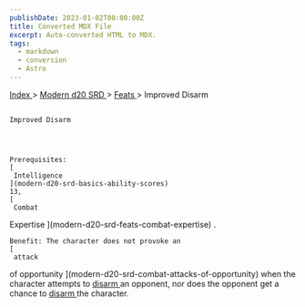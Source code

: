 ```yaml
---
publishDate: 2023-01-02T00:00:00Z
title: Converted MDX File
excerpt: Auto-converted HTML to MDX.
tags:
  - markdown
  - conversion
  - Astro
---
```







[
      Index
     ](-index)
     >
     [
      Modern d20 SRD
     ](modern-d20-srd-index)
     >
     [
      Feats
     ](modern-d20-srd-feats-index)
     > Improved Disarm
    




## 
    Improved Disarm
   



    Prerequisites:
    [
     Intelligence
    ](modern-d20-srd-basics-ability-scores)
    13,
    [
     Combat
  Expertise
    ](modern-d20-srd-feats-combat-expertise)
    .
   



    Benefit: The character does not provoke an
    [
     attack
  of opportunity
    ](modern-d20-srd-combat-attacks-of-opportunity)
    when the character attempts to
    [
     disarm
    ](modern-d20-srd-combat-disarm)
    an opponent, nor does the opponent get a chance to
    [
     disarm
    ](modern-d20-srd-combat-disarm)
    the character.
   





